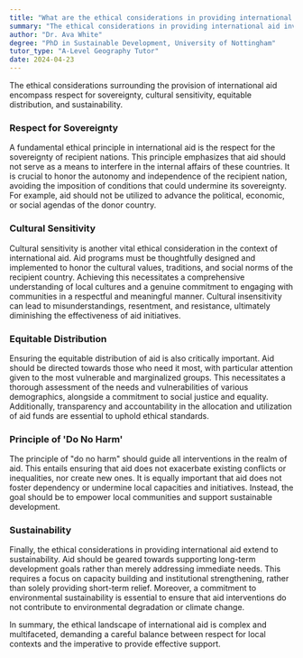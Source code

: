 ```yaml
---
title: "What are the ethical considerations in providing international aid?"
summary: "The ethical considerations in providing international aid involve respect for sovereignty, cultural sensitivity, and ensuring equitable distribution."
author: "Dr. Ava White"
degree: "PhD in Sustainable Development, University of Nottingham"
tutor_type: "A-Level Geography Tutor"
date: 2024-04-23
---
```


The ethical considerations surrounding the provision of international aid encompass respect for sovereignty, cultural sensitivity, equitable distribution, and sustainability.

### Respect for Sovereignty
A fundamental ethical principle in international aid is the respect for the sovereignty of recipient nations. This principle emphasizes that aid should not serve as a means to interfere in the internal affairs of these countries. It is crucial to honor the autonomy and independence of the recipient nation, avoiding the imposition of conditions that could undermine its sovereignty. For example, aid should not be utilized to advance the political, economic, or social agendas of the donor country.

### Cultural Sensitivity
Cultural sensitivity is another vital ethical consideration in the context of international aid. Aid programs must be thoughtfully designed and implemented to honor the cultural values, traditions, and social norms of the recipient country. Achieving this necessitates a comprehensive understanding of local cultures and a genuine commitment to engaging with communities in a respectful and meaningful manner. Cultural insensitivity can lead to misunderstandings, resentment, and resistance, ultimately diminishing the effectiveness of aid initiatives.

### Equitable Distribution
Ensuring the equitable distribution of aid is also critically important. Aid should be directed towards those who need it most, with particular attention given to the most vulnerable and marginalized groups. This necessitates a thorough assessment of the needs and vulnerabilities of various demographics, alongside a commitment to social justice and equality. Additionally, transparency and accountability in the allocation and utilization of aid funds are essential to uphold ethical standards.

### Principle of 'Do No Harm'
The principle of "do no harm" should guide all interventions in the realm of aid. This entails ensuring that aid does not exacerbate existing conflicts or inequalities, nor create new ones. It is equally important that aid does not foster dependency or undermine local capacities and initiatives. Instead, the goal should be to empower local communities and support sustainable development.

### Sustainability
Finally, the ethical considerations in providing international aid extend to sustainability. Aid should be geared towards supporting long-term development goals rather than merely addressing immediate needs. This requires a focus on capacity building and institutional strengthening, rather than solely providing short-term relief. Moreover, a commitment to environmental sustainability is essential to ensure that aid interventions do not contribute to environmental degradation or climate change.

In summary, the ethical landscape of international aid is complex and multifaceted, demanding a careful balance between respect for local contexts and the imperative to provide effective support.
    